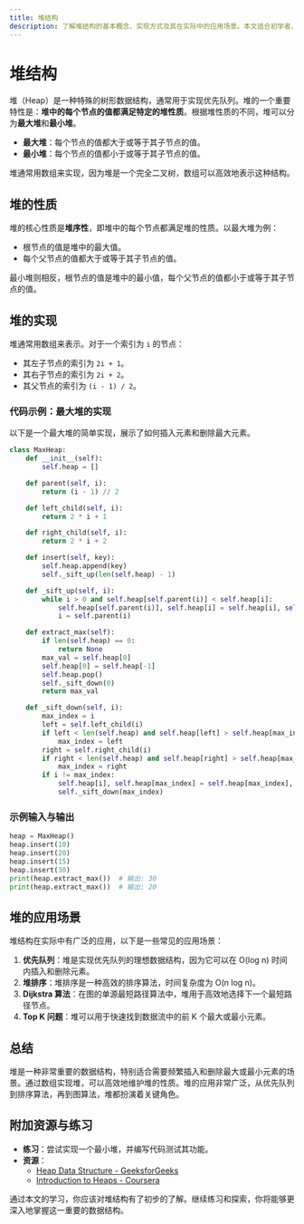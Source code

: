 ```yaml
---
title: 堆结构
description: 了解堆结构的基本概念、实现方式及其在实际中的应用场景。本文适合初学者，包含代码示例和图表解释。
---
```


# 堆结构

堆（Heap）是一种特殊的树形数据结构，通常用于实现优先队列。堆的一个重要特性是：**堆中的每个节点的值都满足特定的堆性质**。根据堆性质的不同，堆可以分为**最大堆**和**最小堆**。

- **最大堆**：每个节点的值都大于或等于其子节点的值。
- **最小堆**：每个节点的值都小于或等于其子节点的值。

堆通常用数组来实现，因为堆是一个完全二叉树，数组可以高效地表示这种结构。

## 堆的性质

堆的核心性质是**堆序性**，即堆中的每个节点都满足堆的性质。以最大堆为例：

- 根节点的值是堆中的最大值。
- 每个父节点的值都大于或等于其子节点的值。

最小堆则相反，根节点的值是堆中的最小值，每个父节点的值都小于或等于其子节点的值。

## 堆的实现

堆通常用数组来表示。对于一个索引为 `i` 的节点：

- 其左子节点的索引为 `2i + 1`。
- 其右子节点的索引为 `2i + 2`。
- 其父节点的索引为 `(i - 1) / 2`。

### 代码示例：最大堆的实现

以下是一个最大堆的简单实现，展示了如何插入元素和删除最大元素。

```python
class MaxHeap:
    def __init__(self):
        self.heap = []

    def parent(self, i):
        return (i - 1) // 2

    def left_child(self, i):
        return 2 * i + 1

    def right_child(self, i):
        return 2 * i + 2

    def insert(self, key):
        self.heap.append(key)
        self._sift_up(len(self.heap) - 1)

    def _sift_up(self, i):
        while i > 0 and self.heap[self.parent(i)] < self.heap[i]:
            self.heap[self.parent(i)], self.heap[i] = self.heap[i], self.heap[self.parent(i)]
            i = self.parent(i)

    def extract_max(self):
        if len(self.heap) == 0:
            return None
        max_val = self.heap[0]
        self.heap[0] = self.heap[-1]
        self.heap.pop()
        self._sift_down(0)
        return max_val

    def _sift_down(self, i):
        max_index = i
        left = self.left_child(i)
        if left < len(self.heap) and self.heap[left] > self.heap[max_index]:
            max_index = left
        right = self.right_child(i)
        if right < len(self.heap) and self.heap[right] > self.heap[max_index]:
            max_index = right
        if i != max_index:
            self.heap[i], self.heap[max_index] = self.heap[max_index], self.heap[i]
            self._sift_down(max_index)
```

### 示例输入与输出

```python
heap = MaxHeap()
heap.insert(10)
heap.insert(20)
heap.insert(15)
heap.insert(30)
print(heap.extract_max())  # 输出: 30
print(heap.extract_max())  # 输出: 20
```

## 堆的应用场景

堆结构在实际中有广泛的应用，以下是一些常见的应用场景：

1. **优先队列**：堆是实现优先队列的理想数据结构，因为它可以在 O(log n) 时间内插入和删除元素。
2. **堆排序**：堆排序是一种高效的排序算法，时间复杂度为 O(n log n)。
3. **Dijkstra 算法**：在图的单源最短路径算法中，堆用于高效地选择下一个最短路径节点。
4. **Top K 问题**：堆可以用于快速找到数据流中的前 K 个最大或最小元素。

## 总结

堆是一种非常重要的数据结构，特别适合需要频繁插入和删除最大或最小元素的场景。通过数组实现堆，可以高效地维护堆的性质。堆的应用非常广泛，从优先队列到排序算法，再到图算法，堆都扮演着关键角色。

## 附加资源与练习

- **练习**：尝试实现一个最小堆，并编写代码测试其功能。
- **资源**：
  - [Heap Data Structure - GeeksforGeeks](https://www.geeksforgeeks.org/heap-data-structure/)
  - [Introduction to Heaps - Coursera](https://www.coursera.org/learn/data-structures)

通过本文的学习，你应该对堆结构有了初步的了解。继续练习和探索，你将能够更深入地掌握这一重要的数据结构。